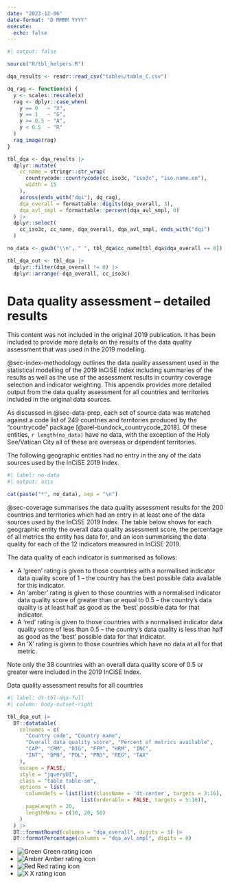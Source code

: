 ```yaml
---
date: "2023-12-06"
date-format: "D MMMM YYYY"
execute:
  echo: false
---
```


```r
#| output: false

source("R/tbl_helpers.R")

dqa_results <- readr::read_csv("tables/table_C.csv")

dq_rag <- function(x) {
  y <- scales::rescale(x)
  rag <- dplyr::case_when(
    y == 0   ~ "X",
    y == 1   ~ "G",
    y >= 0.5 ~ "A",
    y < 0.5  ~ "R"
  )
  rag_image(rag)
}

tbl_dqa <- dqa_results |>
  dplyr::mutate(
    cc_name = stringr::str_wrap(
      countrycode::countrycode(cc_iso3c, "iso3c", "iso.name.en"),
      width = 15
    ),
    across(ends_with("dqi"), dq_rag),
    dqa_overall = formattable::digits(dqa_overall, 3),
    dqa_avl_smpl = formattable::percent(dqa_avl_smpl, 0)
  ) |>
  dplyr::select(
    cc_iso3c, cc_name, dqa_overall, dqa_avl_smpl, ends_with("dqi")
  )

no_data <- gsub("\\n", " ", tbl_dqa$cc_name[tbl_dqa$dqa_overall == 0])

tbl_dqa_out <- tbl_dqa |>
  dplyr::filter(dqa_overall != 0) |>
  dplyr::arrange(-dqa_overall, cc_iso3c)

```

# Data quality assessment &ndash; detailed results {#sec-dqa-detailed}

::: {.callout-tip title="New content" icon="false"}
This content was not included in the original 2019 publication. It has been
included to provide more details on the results of the data quality assessment
that was used in the 2019 modelling.
:::

@sec-index-methodology outlines the data quality assessment used in the
statistical modelling of the 2019 InCiSE Index including summaries of the
results as well as the use of the assessment results in country coverage
selection and indicator weighting. This appendix provides more detailed output
from the data quality assessment for all countries and territories included in
the original data sources.

As discussed in @sec-data-prep, each set of source data was matched against a
code list of 249 countries and territories produced by the "countrycode" package [@arel-bundock_countrycode_2018]. Of these entities, `r length(no_data)` have
no data, with the exception of the Holy See/Vatican City all of these are
overseas or dependent territories.

::: {.callout-note title="Geographic entities without data" icon="false" collapse="true"}

The following geographic entities had no entry in the any of the data sources
used by the InCiSE 2019 Index.

::: {.two-col}
```r
#| label: no-data
#| output: asis

cat(paste("*", no_data), sep = "\n")

```
:::

:::

@sec-coverage summarises the data quality assessment results for the 200
countries and territories which had an entry in at least one of the data
sources used by the InCiSE 2019 Index. The table below shows for each
geographic entity the overall data quality assessment score, the percentage of
all metrics the entity has data for, and an icon summarising the data quality
for each of the 12 indicators measured in InCiSE 2019.

The data quality of each indicator is summarised as follows:

* A 'green' rating is given to those countries with a normalised indicator
  data quality score of 1 – the country has the best possible data available
  for this indicator.
* An 'amber' rating is given to those countries with a normalised indicator
  data quality score of greater than or equal to 0.5 – the country's data
  quality is at least half as good as the ‘best' possible data for that
  indicator.
* A ‘red' rating is given to those countries with a normalised indicator data
  quality score of less than 0.5 – the country's data quality is less than
  half as good as the 'best' possible data for that indicator.
* An ‘X' rating is given to those countries which have no data at all for that
  metric.

Note only the 38 countries with an overall data quality score of 0.5 or greater
were included in the 2019 InCiSE Index.

::: {.quarto-dt}

::: {.quarto-dt-caption}
Data quality assessment results for all countries
:::

```r
#| label: dt-tbl-dqa-full
#| column: body-outset-right

tbl_dqa_out |>
  DT::datatable(
    colnames = c(
      "Country code", "Country name",
      "Overall data quality score", "Percent of metrics available",
      "CAP", "CRM", "DIG", "FFM", "HRM", "INC",
      "INT", "OPN", "POL", "PRO", "REG", "TAX"
    ),
    escape = FALSE,
    style = "jqueryUI",
    class = "table table-sm",
    options = list(
      columnDefs = list(list(className = 'dt-center', targets = 3:16),
                        list(orderable = FALSE, targets = 5:16)),
      pageLength = 20,
      lengthMenu = c(10, 20, 50)
    )
  ) |>
  DT::formatRound(columns = "dqa_overall", digits = 3) |>
  DT::formatPercentage(columns = "dqa_avl_smpl", digits = 0)

```

:::{.rag-key .nobullet}
- ![Green](figures/green-circle.png){.img_h15} Green rating icon
- ![Amber](figures/amber-circle.png){.img_h15} Amber rating icon
- ![Red](figures/red-circle.png){.img_h15} Red rating icon
- ![X](figures/grey-x.png){.img_h15} X rating icon
:::

:::
